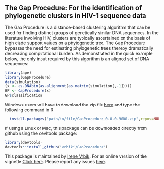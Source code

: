 
## The Gap Procedure: For the identification of phylogenetic clusters in HIV-1 sequence data

The Gap Procedure is a distance-based clustering algorithm that can be used for finding distinct groups of genetically similar DNA sequences. In the literature involving HIV, clusters are typically ascertained on the basis of high clade support values on a phylogenetic tree. The Gap Procedure bypasses the need for estimating phylogenetic trees thereby dramatically decreasing computational burden. As demonstrated in the quick example below, the only input required by this algorithm is an aligned set of DNA sequences: 

```r
library(ape)
library(GapProcedure)
data(simulation)
(x <- as.DNAbin(as.alignment(as.matrix(simulation[,-1]))))
GP <- GapProcedure(x)
GP$classification
```

Windows users will have to download the zip file [here](http://www.math.mcgill.ca/ivrbik/software.html) and type the following command in R
```r
  install.packages("path/to/file/GapProcedure_0.0.0.9000.zip",repos=NULL,type="source")
```


If using a Linux or Mac, this package can be downloaded directly from github using the devltools package:
```r
library(devtools)
devtools::install_github("vrbiki/GapProcedure")
```



This package is maintained by [Irene Vrbik](http://www.math.mcgill.ca/ivrbik/).  For an online version of the vignette [Click here](http://www.math.mcgill.ca/ivrbik/vignette.html).  Please report any issues [here](https://github.com/vrbiki/GapProcedure/issues).


